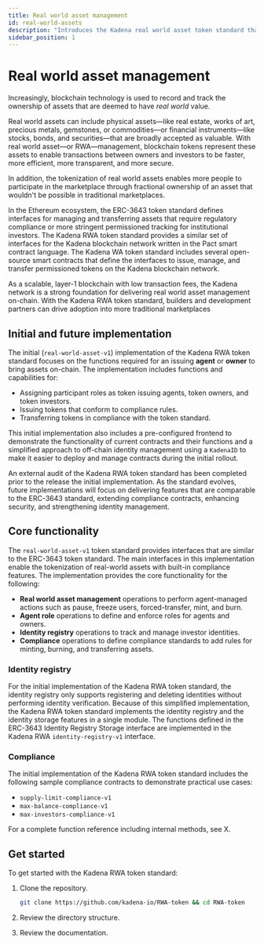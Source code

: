 ```yaml
---
title: Real world asset management
id: real-world-assets
description: "Introduces the Kadena real world asset token standard that is comparable to ERC-3643 in the Ethereum ecosystem."
sidebar_position: 1
---
```


# Real world asset management

Increasingly, blockchain technology is used to record and track the ownership of assets that are deemed to have _real world_ value.

Real world assets can include physical assets—like real estate, works of art, precious metals, gemstones, or commodities—or financial instruments—like stocks, bonds, and securities—that are broadly accepted as valuable.
With real world asset—or RWA—management, blockchain tokens represent these assets to enable transactions between owners and investors to be faster, more efficient, more transparent, and more secure. 

In addition, the tokenization of real world assets enables more people to participate in the marketplace through fractional ownership of an asset that wouldn't be possible in traditional marketplaces.

In the Ethereum ecosystem, the ERC-3643 token standard defines interfaces for managing and transferring assets that require regulatory compliance or more stringent permissioned tracking for institutional investors.
The Kadena RWA token standard provides a similar set of interfaces for the Kadena blockchain network written in the Pact smart contract language. 
The Kadena WA token standard includes several open-source smart contracts that define the interfaces to issue, manage, and transfer permissioned tokens on the Kadena blockchain network.

As a scalable, layer-1 blockchain with low transaction fees, the Kadena network is a strong foundation for delivering real world asset management on-chain.
With the Kadena RWA token standard, builders and development partners can drive adoption into more traditional marketplaces

## Initial and future implementation

The initial (`real-world-asset-v1`) implementation of the Kadena RWA token standard focuses on the functions required for an issuing **agent** or **owner** to bring assets on-chain. 
The implementation includes functions and capabilities for:
- Assigning participant roles as token issuing agents, token owners, and token investors.
- Issuing tokens that conform to compliance rules.
- Transferring tokens in compliance with the token standard.

This initial implementation also includes a pre-configured frontend to demonstrate the functionality of current contracts and their functions and a simplified approach to off-chain identity management using a `KadenaID` to make it easier to deploy and manage contracts during the initial rollout.

An external audit of the Kadena RWA token standard has been completed prior to the release the initial implementation.
As the standard evolves, future implementations will focus on delivering features that are comparable to the ERC-3643 standard, extending compliance contracts, enhancing security, and strengthening identity management.

## Core functionality

The `real-world-asset-v1` token standard provides interfaces that are similar to the ERC-3643 token standard.
The main interfaces in this implementation enable the tokenization of real-world assets with built-in compliance features.
The implementation provides the core functionality for the following:

- **Real world asset management** operations to perform agent-managed actions such as pause, freeze users, forced-transfer, mint, and burn.
- **Agent role** operations to define and enforce roles for agents and owners.
- **Identity registry** operations to track and manage investor identities.
- **Compliance** operations to define compliance standards to add rules for minting, burning, and transferring assets.

### Identity registry

For the initial implementation of the Kadena RWA token standard, the identity registry only supports registering and deleting identities without performing identity verification.
Because of this simplified implementation, the Kadena RWA token standard implements the identity registry and the identity storage features in a single module. 
The functions defined in the ERC-3643 Identity Registry Storage interface are implemented in the Kadena RWA `identity-registry-v1` interface.

### Compliance

The initial implementation of the Kadena RWA token standard includes the following sample compliance contracts to demonstrate practical use cases:

- `supply-limit-compliance-v1`
- `max-balance-compliance-v1`
- `max-investors-compliance-v1`

For a complete function reference including internal methods, see X.

## Get started

To get started with the Kadena RWA token standard:

1. Clone the repository.
   
   ```bash
   git clone https://github.com/kadena-io/RWA-token && cd RWA-token
   ```

1. Review the directory structure.
2. Review the documentation.


